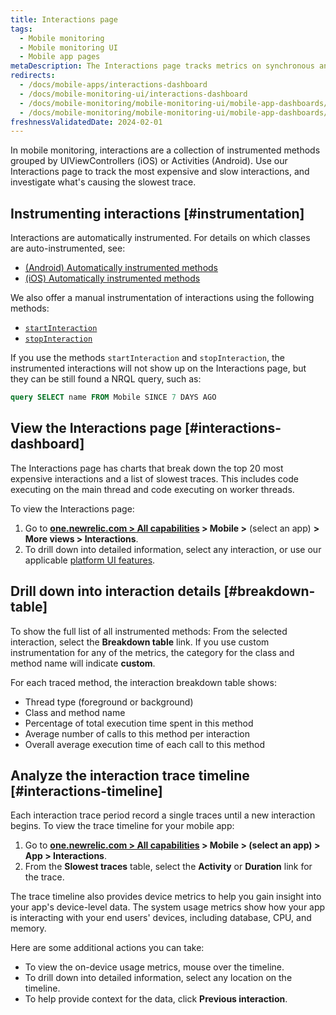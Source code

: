 ```yaml
---
title: Interactions page
tags:
  - Mobile monitoring
  - Mobile monitoring UI
  - Mobile app pages
metaDescription: The Interactions page tracks metrics on synchronous and asychronous code execution in mobile applications.
redirects:
  - /docs/mobile-apps/interactions-dashboard
  - /docs/mobile-monitoring-ui/interactions-dashboard
  - /docs/mobile-monitoring/mobile-monitoring-ui/mobile-app-dashboards/interactions-dashboard
  - /docs/mobile-monitoring/mobile-monitoring-ui/mobile-app-dashboards/interactions-page
freshnessValidatedDate: 2024-02-01
---
```


In mobile monitoring, interactions are a collection of instrumented methods grouped by UIViewControllers (iOS) or Activities (Android). Use our Interactions page to track the most expensive and slow interactions, and investigate what's causing the slowest trace.

## Instrumenting interactions [#instrumentation]

Interactions are automatically instrumented. For details on which classes are auto-instrumented, see:
* [(Android) Automatically instrumented methods](/docs/mobile-monitoring/new-relic-mobile/mobile-sdk/mobile-sdk-api-guide/#method-list)
* [(iOS) Automatically instrumented methods](/docs/mobile-monitoring/new-relic-mobile/mobile-sdk/mobile-sdk-api-guide/#method-list-ios) 

We also offer a manual instrumentation of interactions using the following methods:

* [`startInteraction`](/docs/mobile-monitoring/new-relic-mobile/mobile-sdk/start-interaction/)
* [`stopInteraction`](/docs/mobile-monitoring/new-relic-mobile/mobile-sdk/stop-interaction/)

If you use the methods `startInteraction` and `stopInteraction`, the instrumented interactions will not show up on the Interactions page, but they can be still found a NRQL query, such as:

```sql
query SELECT name FROM Mobile SINCE 7 DAYS AGO
```

## View the Interactions page [#interactions-dashboard]

The Interactions page has charts that break down the top 20 most expensive interactions and a list of slowest traces. This includes code executing on the main thread and code executing on worker threads. 

To view the Interactions page:

1. Go to **[one.newrelic.com > All capabilities](https://one.newrelic.com/all-capabilities) > Mobile >** (select an app) **> More views > Interactions**.
2. To drill down into detailed information, select any interaction, or use our applicable [platform UI features](/docs/new-relic-solutions/new-relic-one/introduction-new-relic-platform).

## Drill down into interaction details [#breakdown-table]

To show the full list of all instrumented methods: From the selected interaction, select the **Breakdown table** link. If you use custom instrumentation for any of the metrics, the category for the class and method name will indicate **custom**. 

For each traced method, the interaction breakdown table shows:

* Thread type (foreground or background)
* Class and method name
* Percentage of total execution time spent in this method
* Average number of calls to this method per interaction
* Overall average execution time of each call to this method

## Analyze the interaction trace timeline [#interactions-timeline]

Each interaction trace period record a single traces until a new interaction begins. To view the trace timeline for your mobile app:

1. Go to **[one.newrelic.com > All capabilities](https://one.newrelic.com/all-capabilities) > Mobile > (select an app) > App > Interactions**.
2. From the **Slowest traces** table, select the **Activity** or **Duration** link for the trace.

The trace timeline also provides device metrics to help you gain insight into your app's device-level data. The system usage metrics show how your app is interacting with your end users' devices, including database, CPU, and memory.

Here are some additional actions you can take:

* To view the on-device usage metrics, mouse over the timeline.
* To drill down into detailed information, select any location on the timeline.
* To help provide context for the data, click **Previous interaction**.
